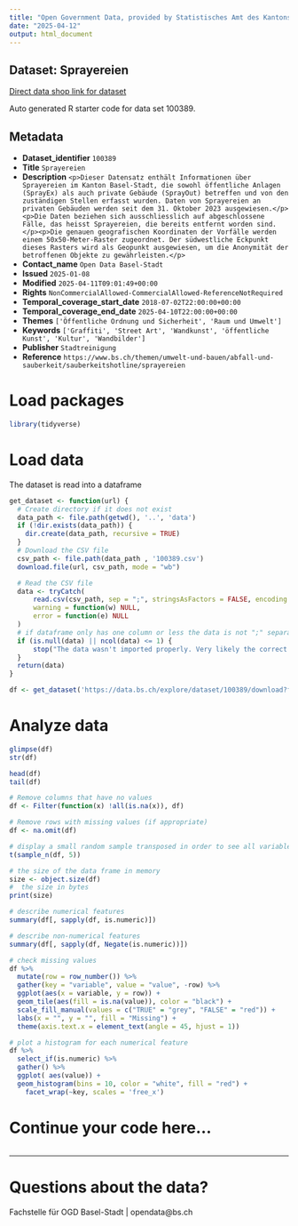 ```yaml
---
title: "Open Government Data, provided by Statistisches Amt des Kantons Basel-Stadt - Fachstelle OGD"
date: "2025-04-12"
output: html_document
---
```


## Dataset: Sprayereien

[Direct data shop link for dataset](https://data.bs.ch/explore/dataset/100389)

Auto generated R starter code for data set 100389.

## Metadata

- **Dataset_identifier** `100389`
- **Title** `Sprayereien`
- **Description** `<p>Dieser Datensatz enthält Informationen über Sprayereien im Kanton Basel-Stadt, die sowohl öffentliche Anlagen (SprayEx) als auch private Gebäude (SprayOut) betreffen und von den zuständigen Stellen erfasst wurden. Daten von Sprayereien an privaten Gebäuden werden seit dem 31. Oktober 2023 ausgewiesen.</p><p>Die Daten beziehen sich ausschliesslich auf abgeschlossene Fälle, das heisst Sprayereien, die bereits entfernt worden sind.</p><p>Die genauen geografischen Koordinaten der Vorfälle werden einem 50x50-Meter-Raster zugeordnet. Der südwestliche Eckpunkt dieses Rasters wird als Geopunkt ausgewiesen, um die Anonymität der betroffenen Objekte zu gewährleisten.</p>`
- **Contact_name** `Open Data Basel-Stadt`
- **Issued** `2025-01-08`
- **Modified** `2025-04-11T09:01:49+00:00`
- **Rights** `NonCommercialAllowed-CommercialAllowed-ReferenceNotRequired`
- **Temporal_coverage_start_date** `2018-07-02T22:00:00+00:00`
- **Temporal_coverage_end_date** `2025-04-10T22:00:00+00:00`
- **Themes** `['Öffentliche Ordnung und Sicherheit', 'Raum und Umwelt']`
- **Keywords** `['Graffiti', 'Street Art', 'Wandkunst', 'öffentliche Kunst', 'Kultur', 'Wandbilder']`
- **Publisher** `Stadtreinigung`
- **Reference** `https://www.bs.ch/themen/umwelt-und-bauen/abfall-und-sauberkeit/sauberkeitshotline/sprayereien`


# Load packages

```r

library(tidyverse)
```

# Load data

The dataset is read into a dataframe

```r
get_dataset <- function(url) {
  # Create directory if it does not exist
  data_path <- file.path(getwd(), '..', 'data')
  if (!dir.exists(data_path)) {
    dir.create(data_path, recursive = TRUE)
  }
  # Download the CSV file
  csv_path <- file.path(data_path , '100389.csv')
  download.file(url, csv_path, mode = "wb")

  # Read the CSV file
  data <- tryCatch(
      read.csv(csv_path, sep = ";", stringsAsFactors = FALSE, encoding = "UTF-8"),
      warning = function(w) NULL,
      error = function(e) NULL
  )
  # if dataframe only has one column or less the data is not ";" separated
  if (is.null(data) || ncol(data) <= 1) {
      stop("The data wasn't imported properly. Very likely the correct separator couldn't be found.\nPlease check the dataset manually and adjust the code.")
  }
  return(data)
}
```

```r

df <- get_dataset('https://data.bs.ch/explore/dataset/100389/download?format=csv&timezone=Europe%2FZurich')

```

# Analyze data

```r

glimpse(df)
str(df)

head(df)
tail(df)

```

```r
# Remove columns that have no values
df <- Filter(function(x) !all(is.na(x)), df)

# Remove rows with missing values (if appropriate)
df <- na.omit(df)
```

```r
# display a small random sample transposed in order to see all variables
t(sample_n(df, 5))
```

```r
# the size of the data frame in memory
size <- object.size(df)
#  the size in bytes
print(size)
```

```r
# describe numerical features
summary(df[, sapply(df, is.numeric)])
```

```r
# describe non-numerical features
summary(df[, sapply(df, Negate(is.numeric))])
```

```r
# check missing values
df %>%
  mutate(row = row_number()) %>%
  gather(key = "variable", value = "value", -row) %>%
  ggplot(aes(x = variable, y = row)) +
  geom_tile(aes(fill = is.na(value)), color = "black") +
  scale_fill_manual(values = c("TRUE" = "grey", "FALSE" = "red")) +
  labs(x = "", y = "", fill = "Missing") +
  theme(axis.text.x = element_text(angle = 45, hjust = 1))
```

```r
# plot a histogram for each numerical feature
df %>%
  select_if(is.numeric) %>%
  gather() %>%
  ggplot( aes(value)) +
  geom_histogram(bins = 10, color = "white", fill = "red") +
    facet_wrap(~key, scales = 'free_x')
```

# Continue your code here...

```r

```
------------------------------------------------------------------------

# Questions about the data?

Fachstelle für OGD Basel-Stadt | opendata@bs.ch
